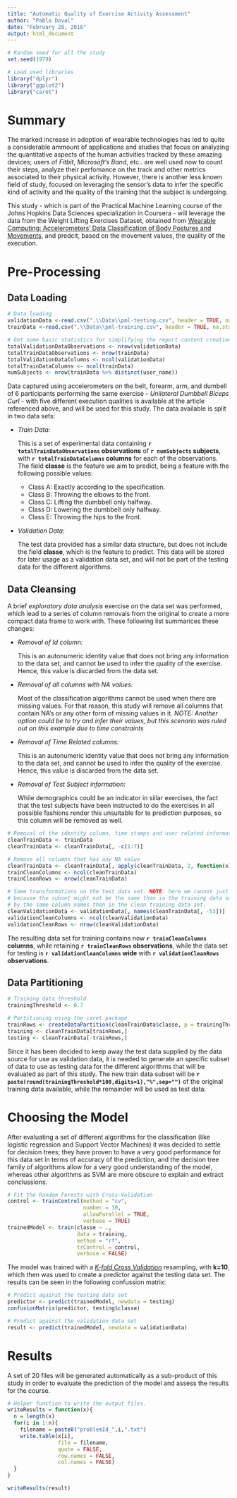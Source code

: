 ```yaml
---
title: "Automatic Quality of Exercise Activity Assessment"
author: "Pablo Doval"
date: "February 28, 2016"
output: html_document
---
```


```r
# Random seed for all the study
set.seed(1979)

# Load used libraries
library("dplyr")
library("ggplot2")
library("caret")
```

# Summary

The marked increase in adoption of wearable technologies has led to quite a considerable ammount of applications and studies that focus on analyzing the quantitative aspects of the human activities tracked by these amazing devices; users of *Fitbit*, *Microsoft's Band*, etc.. are well used now to count their steps, analyze their perfomance on the track and other metrics associated to their physical activity. However, there is another less known field of study, focused on leveraging the sensor's data to infer the specific kind of activity and the quality of the training that the subject is undergoing. 

This study - which is part of the Practical Machine Learning course of the Johns Hopkins Data Sciences specialization in Coursera - will leverage the data from the Weight Lifting Exercises Dataset, obtained from [Wearable Computing: Accelerometers' Data Classification of Body Postures and Movements](http://groupware.les.inf.puc-rio.br/work.jsf?p1=10335#ixzz41Pllt7hE), and predcit, based on the movement values, the quality of the execution.


# Pre-Processing

## Data Loading 


```r

# Data loading
validationData <-read.csv(".\\Data\\pml-testing.csv", header = TRUE, na.strings = c("NA", "#DIV/0!", " "))
trainData <-read.csv(".\\Data\\pml-training.csv", header = TRUE, na.strings = c("NA", "#DIV/0!", " "))

# Get some basic statistics for simplifying the report content creation in R Markdown
totalValidationDataObservations <- nrow(validationData)
totalTrainDataObservations <- nrow(trainData)
totalValidationDataColumns <- ncol(validationData)
totalTrainDataColumns <- ncol(trainData)
numSubjects <- nrow(trainData %>% distinct(user_name))
```

Data captured using accelerometers on the belt, forearm, arm, and dumbell of 6 participants performing the same exercise - *Unilateral Dumbbell Biceps Curl* - with five different execution qualities is available at the article referenced above, and will be used for this study. The data available is split in two data sets:

 - *Train Data:*
 
      This is a set of experimental data containing **`r totalTrainDataObservations` observations** of **`r numSubjects` subjects**, with **`r totalTrainDataColumns` columns** for each of the observations. The field **classe** is the feature we aim to predict, being a feature with the following possible values:
      
      - Class A: Exactly according to the specification.
      - Class B: Throwing the elbows to the front.
      - Class C: Lifting the dumbbell only halfway.
      - Class D: Lowering the dumbbell only halfway.
      - Class E: Throwing the hips to the front.


 - *Validation Data:*
 
      The test data provided has a similar data structure, but does not include the field **classe**, which is the feature to predict. This data will be stored for later usage as a validation data set, and will not be part of the testing data for the different algorithms.

## Data Cleansing

A brief *exploratory data analysis* exercise on the data set was performed, which lead to a series of column removals from the original to create a more compact data frame to work with. These following list summarices these changes:

 - *Removal of Id column:* 
 
    This is an autonumeric identity value that does not bring any information to the data set, and cannot be used to infer the quality of the exercise. Hence, this value is discarded from the data set.
    
  - *Removal of all columns with NA values:*
  
    Most of the classification algorithms cannot be used when there are missing values. For that reason, this study will remove all columns that contain NA's or any other form of missing values in it. *NOTE: Another option could be to try and infer their values, but this scenario was ruled out on this example due to time constraints*
 
 - *Removal of Time Related columns:* 
 
    This is an autonumeric identity value that does not bring any information to the data set, and cannot be used to infer the quality of the exercise. Hence, this value is discarded from the data set.
 
- *Removal of Test Subject information:* 
 
    While demographics could be an indicator in siilar exercises, the fact that the test subjects have been instructed to do the exercises in all possible fashions render this unsuitable for te prediction purposes, so this column will be removed as well. 
 
```r

# Removal of the identity column, time stamps and user related information
cleanTrainData <- trainData
cleanTrainData <- cleanTrainData[, -c(1:7)]

# Remove all columns that has any NA value
cleanTrainData <- cleanTrainData[, apply(cleanTrainData, 2, function(x) !any(is.na(x)))] 
trainCleanColumns <- ncol(cleanTrainData)
trainCleanRows <- nrow(cleanTrainData)

# Same transformations on the test data set. NOTE: here we cannot just apply the removal of any NA column,
# because the subset might not be the same than in the training data subset. Instead, we will just filter
# by the same column names than in the clean training data set.
cleanValidationData <- validationData[, names(cleanTrainData[, -53])]
validationCleanColumns <- ncol(cleanValidationData)
validationCleanRows <- nrow(cleanValidationData)
```
 
The resulting data set for training contains now **`r trainCleanColumns` columns**, while retaining **`r trainCleanRows` observations**, while the data set for testing is **`r validationCleanColumns` wide** with **`r validationCleanRows` observations**.

## Data Partitioning

```r

# Training data threshold
trainingThreshold <- 0.7

# Partitioning using the caret package
trainRows <- createDataPartition(cleanTrainData$classe, p = trainingThreshold, list = FALSE)
training <- cleanTrainData[trainRows,]
testing <- cleanTrainData[-trainRows,]

```

Since it has been decided to keep away the test data supplied by the data source for use as validation data, it is needed to generate an specific subset of data to use as testing data for the different algorithms that will be evaluated as part of this study. The new train data subset will be **`r paste(round(trainingThreshold*100,digits=1),"%",sep="")`** of the original training data available, while the remainder will be used as test data.

# Choosing the Model

After evaluating a set of different algorithms for the classification (like logistic regression and Support Vector Machines) it was decided to settle for decision trees; they have proven to have a very good performance for this data set in terms of accuracy of the prediction, and the decision tree family of algorithms allow for a very good understanding of the model, whereas other algorithms as SVM are more obscure to explain and extract conclussions.

```r

# Fit the Random Forests with Cross-Validation
control <- trainControl(method = "cv", 
                        number = 10, 
                        allowParallel = TRUE, 
                        verbose = TRUE)
trainedModel <- train(classe ~ ., 
                      data = training, 
                      method = "rf", 
                      trControl = control, 
                      verbose = FALSE)
```

The model was trained with a *[K-fold Cross Validation](https://en.wikipedia.org/wiki/Cross-validation_(statistics)#K-fold_cross-validation)* resampling, with **k=10**, which then was used to create a predictor against the testing data set. The results can be seen in the following confussion matrix:

```r
# Predict against the testing data set
predictor <- predict(trainedModel, newdata = testing)
confusionMatrix(predictor, testing$classe)
```


```r
# Predict against the validation data set
result <- predict(trainedModel, newdata = validationData)

```

# Results
 
A set of 20 files will be generated automatically as a sub-product of this study in order to evaluate the prediction of the model and assess the results for the course.

```r
# Helper function to write the output files.
writeResults = function(x){
  n = length(x)
  for(i in 1:n){
    filename = paste0("problemId_",i,".txt")
    write.table(x[i], 
                file = filename,
                quote = FALSE, 
                row.names = FALSE, 
                col.names = FALSE)
  }
}

writeResults(result)
```
